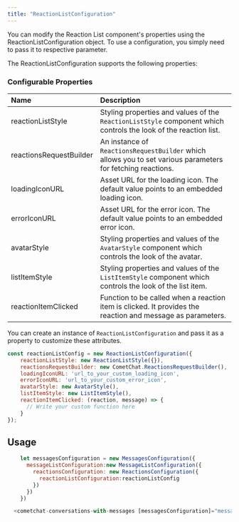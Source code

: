 ```yaml
---
title: "ReactionListConfiguration"
---
```


You can modify the Reaction List component's properties using the ReactionListConfiguration object. To use a configuration, you simply need to pass it to respective parameter.

The ReactionListConfiguration supports the following properties:

### Configurable Properties

| Name                    | Description                                                                                                      |
| :----------------------- | :---------------------------------------------------------------------------------------------------------------- |
| reactionListStyle       | Styling properties and values of the `ReactionListStyle` component which controls the look of the reaction list. |
| reactionsRequestBuilder | An instance of `ReactionsRequestBuilder` which allows you to set various parameters for fetching reactions.      |
| loadingIconURL          | Asset URL for the loading icon. The default value points to an embedded loading icon.                            |
| errorIconURL            | Asset URL for the error icon. The default value points to an embedded error icon.                                |
| avatarStyle             | Styling properties and values of the `AvatarStyle` component which controls the look of the avatar.              |
| listItemStyle           | Styling properties and values of the `ListItemStyle` component which controls the look of the list item.         |
| reactionItemClicked     | Function to be called when a reaction item is clicked. It provides the reaction and message as parameters.       |

You can create an instance of `ReactionListConfiguration` and pass it as a property to customize these attributes.

```javascript
const reactionListConfig = new ReactionListConfiguration({
    reactionListStyle: new ReactionListStyle({}),
    reactionsRequestBuilder: new CometChat.ReactionsRequestBuilder(),
    loadingIconURL: 'url_to_your_custom_loading_icon',
    errorIconURL: 'url_to_your_custom_error_icon',
    avatarStyle: new AvatarStyle(),
    listItemStyle: new ListItemStyle(),
    reactionItemClicked: (reaction, message) => {
      // Write your custom function here
    }
});
```

## Usage

```javascript
    let messagesConfiguration = new MessagesConfiguration({
      messageListConfiguration:new MessageListConfiguration({
        reactionsConfiguration: new ReactionsConfiguration({
          reactionListConfiguration:reactionListConfig
        })
      })
    })
```

```javascript
  <cometchat-conversations-with-messages [messagesConfiguration]="messagesConfiguration"></cometchat-conversations-with-messages>
```
